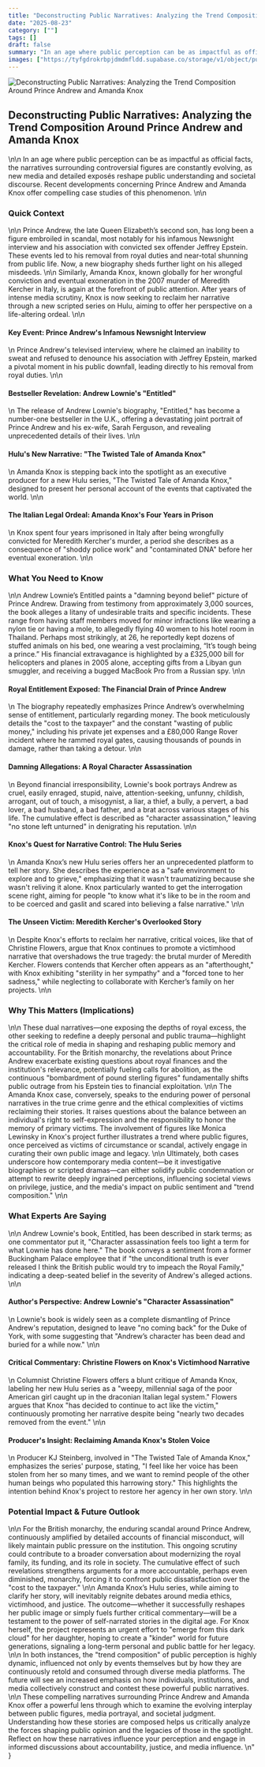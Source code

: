 ```yaml
---
title: "Deconstructing Public Narratives: Analyzing the Trend Composition Around Prince Andrew and Amanda Knox"
date: "2025-08-23"
category: [""]
tags: []
draft: false
summary: "In an age where public perception can be as impactful as official facts, the narratives surrounding controversial figures are constantly evolving, as new media and detailed exposés reshape public understanding and societal discourse. Recent developments concerning Prince Andrew and Amanda Knox offer compelling case studies of this phenomenon."
images: ["https://tyfgdrokrbpjdmdmfldd.supabase.co/storage/v1/object/public/image/2025-08-23-02-04-20-865-04-00.jpg"]
---
```


![Deconstructing Public Narratives: Analyzing the Trend Composition Around Prince Andrew and Amanda Knox](https://tyfgdrokrbpjdmdmfldd.supabase.co/storage/v1/object/public/image/2025-08-23-02-04-20-865-04-00.jpg)

## Deconstructing Public Narratives: Analyzing the Trend Composition Around Prince Andrew and Amanda Knox
\n\n
In an age where public perception can be as impactful as official facts, the narratives surrounding controversial figures are constantly evolving, as new media and detailed exposés reshape public understanding and societal discourse. Recent developments concerning Prince Andrew and Amanda Knox offer compelling case studies of this phenomenon.
\n\n
### Quick Context
\n\n
Prince Andrew, the late Queen Elizabeth’s second son, has long been a figure embroiled in scandal, most notably for his infamous Newsnight interview and his association with convicted sex offender Jeffrey Epstein. These events led to his removal from royal duties and near-total shunning from public life. Now, a new biography sheds further light on his alleged misdeeds.
\n\n
Similarly, Amanda Knox, known globally for her wrongful conviction and eventual exoneration in the 2007 murder of Meredith Kercher in Italy, is again at the forefront of public attention. After years of intense media scrutiny, Knox is now seeking to reclaim her narrative through a new scripted series on Hulu, aiming to offer her perspective on a life-altering ordeal.
\n\n
#### Key Event: Prince Andrew's Infamous Newsnight Interview
\n
Prince Andrew's televised interview, where he claimed an inability to sweat and refused to denounce his association with Jeffrey Epstein, marked a pivotal moment in his public downfall, leading directly to his removal from royal duties.
\n\n
#### Bestseller Revelation: Andrew Lownie's \"Entitled\"
\n
The release of Andrew Lownie's biography, \"Entitled,\" has become a number-one bestseller in the U.K., offering a devastating joint portrait of Prince Andrew and his ex-wife, Sarah Ferguson, and revealing unprecedented details of their lives.
\n\n
#### Hulu's New Narrative: \"The Twisted Tale of Amanda Knox\"
\n
Amanda Knox is stepping back into the spotlight as an executive producer for a new Hulu series, \"The Twisted Tale of Amanda Knox,\" designed to present her personal account of the events that captivated the world.
\n\n
#### The Italian Legal Ordeal: Amanda Knox's Four Years in Prison
\n
Knox spent four years imprisoned in Italy after being wrongfully convicted for Meredith Kercher's murder, a period she describes as a consequence of \"shoddy police work\" and \"contaminated DNA\" before her eventual exoneration.
\n\n
### What You Need to Know
\n\n
Andrew Lownie’s Entitled paints a \"damning beyond belief\" picture of Prince Andrew. Drawing from testimony from approximately 3,000 sources, the book alleges a litany of undesirable traits and specific incidents. These range from having staff members moved for minor infractions like wearing a nylon tie or having a mole, to allegedly flying 40 women to his hotel room in Thailand. Perhaps most strikingly, at 26, he reportedly kept dozens of stuffed animals on his bed, one wearing a vest proclaiming, “It’s tough being a prince.” His financial extravagance is highlighted by a £325,000 bill for helicopters and planes in 2005 alone, accepting gifts from a Libyan gun smuggler, and receiving a bugged MacBook Pro from a Russian spy.
\n\n
#### Royal Entitlement Exposed: The Financial Drain of Prince Andrew
\n
The biography repeatedly emphasizes Prince Andrew’s overwhelming sense of entitlement, particularly regarding money. The book meticulously details the \"cost to the taxpayer\" and the constant \"wasting of public money,\" including his private jet expenses and a £80,000 Range Rover incident where he rammed royal gates, causing thousands of pounds in damage, rather than taking a detour.
\n\n
#### Damning Allegations: A Royal Character Assassination
\n
Beyond financial irresponsibility, Lownie's book portrays Andrew as cruel, easily enraged, stupid, naive, attention-seeking, unfunny, childish, arrogant, out of touch, a misogynist, a liar, a thief, a bully, a pervert, a bad lover, a bad husband, a bad father, and a brat across various stages of his life. The cumulative effect is described as \"character assassination,\" leaving \"no stone left unturned\" in denigrating his reputation.
\n\n
#### Knox's Quest for Narrative Control: The Hulu Series
\n
Amanda Knox’s new Hulu series offers her an unprecedented platform to tell her story. She describes the experience as a \"safe environment to explore and to grieve,\" emphasizing that it wasn't traumatizing because she wasn't reliving it alone. Knox particularly wanted to get the interrogation scene right, aiming for people \"to know what it's like to be in the room and to be coerced and gaslit and scared into believing a false narrative.\"
\n\n
#### The Unseen Victim: Meredith Kercher's Overlooked Story
\n
Despite Knox's efforts to reclaim her narrative, critical voices, like that of Christine Flowers, argue that Knox continues to promote a victimhood narrative that overshadows the true tragedy: the brutal murder of Meredith Kercher. Flowers contends that Kercher often appears as an \"afterthought,\" with Knox exhibiting \"sterility in her sympathy\" and a \"forced tone to her sadness,\" while neglecting to collaborate with Kercher’s family on her projects.
\n\n
### Why This Matters (Implications)
\n\n
These dual narratives—one exposing the depths of royal excess, the other seeking to redefine a deeply personal and public trauma—highlight the critical role of media in shaping and reshaping public memory and accountability. For the British monarchy, the revelations about Prince Andrew exacerbate existing questions about royal finances and the institution's relevance, potentially fueling calls for abolition, as the continuous \"bombardment of pound sterling figures\" fundamentally shifts public outrage from his Epstein ties to financial exploitation.
\n\n
The Amanda Knox case, conversely, speaks to the enduring power of personal narratives in the true crime genre and the ethical complexities of victims reclaiming their stories. It raises questions about the balance between an individual's right to self-expression and the responsibility to honor the memory of primary victims. The involvement of figures like Monica Lewinsky in Knox's project further illustrates a trend where public figures, once perceived as victims of circumstance or scandal, actively engage in curating their own public image and legacy.
\n\n
Ultimately, both cases underscore how contemporary media content—be it investigative biographies or scripted dramas—can either solidify public condemnation or attempt to rewrite deeply ingrained perceptions, influencing societal views on privilege, justice, and the media's impact on public sentiment and \"trend composition.\"
\n\n
### What Experts Are Saying
\n\n
Andrew Lownie's book, Entitled, has been described in stark terms; as one commentator put it, \"Character assassination feels too light a term for what Lownie has done here.\" The book conveys a sentiment from a former Buckingham Palace employee that if \"the unconditional truth is ever released I think the British public would try to impeach the Royal Family,\" indicating a deep-seated belief in the severity of Andrew's alleged actions.
\n\n
#### Author's Perspective: Andrew Lownie's \"Character Assassination\"
\n
Lownie's book is widely seen as a complete dismantling of Prince Andrew's reputation, designed to leave \"no coming back\" for the Duke of York, with some suggesting that \"Andrew’s character has been dead and buried for a while now.\"
\n\n
#### Critical Commentary: Christine Flowers on Knox's Victimhood Narrative
\n
Columnist Christine Flowers offers a blunt critique of Amanda Knox, labeling her new Hulu series as a \"weepy, millennial saga of the poor American girl caught up in the draconian Italian legal system.\" Flowers argues that Knox \"has decided to continue to act like the victim,\" continuously promoting her narrative despite being \"nearly two decades removed from the event.\"
\n\n
#### Producer's Insight: Reclaiming Amanda Knox's Stolen Voice
\n
Producer KJ Steinberg, involved in \"The Twisted Tale of Amanda Knox,\" emphasizes the series' purpose, stating, \"I feel like her voice has been stolen from her so many times, and we want to remind people of the other human beings who populated this harrowing story.\" This highlights the intention behind Knox's project to restore her agency in her own story.
\n\n
### Potential Impact & Future Outlook
\n\n
For the British monarchy, the enduring scandal around Prince Andrew, continuously amplified by detailed accounts of financial misconduct, will likely maintain public pressure on the institution. This ongoing scrutiny could contribute to a broader conversation about modernizing the royal family, its funding, and its role in society. The cumulative effect of such revelations strengthens arguments for a more accountable, perhaps even diminished, monarchy, forcing it to confront public dissatisfaction over the \"cost to the taxpayer.\"
\n\n
Amanda Knox’s Hulu series, while aiming to clarify her story, will inevitably reignite debates around media ethics, victimhood, and justice. The outcome—whether it successfully reshapes her public image or simply fuels further critical commentary—will be a testament to the power of self-narrated stories in the digital age. For Knox herself, the project represents an urgent effort to \"emerge from this dark cloud\" for her daughter, hoping to create a \"kinder\" world for future generations, signaling a long-term personal and public battle for her legacy.
\n\n
In both instances, the \"trend composition\" of public perception is highly dynamic, influenced not only by events themselves but by how they are continuously retold and consumed through diverse media platforms. The future will see an increased emphasis on how individuals, institutions, and media collectively construct and contest these powerful public narratives.
\n\n
These compelling narratives surrounding Prince Andrew and Amanda Knox offer a powerful lens through which to examine the evolving interplay between public figures, media portrayal, and societal judgment. Understanding how these stories are composed helps us critically analyze the forces shaping public opinion and the legacies of those in the spotlight. Reflect on how these narratives influence your perception and engage in informed discussions about accountability, justice, and media influence.
\n"
}
